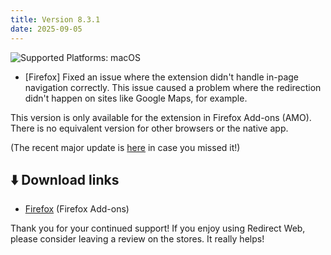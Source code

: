 ```yaml
---
title: Version 8.3.1
date: 2025-09-05
---
```


![Supported Platforms: macOS](https://img.shields.io/badge/Platforms-iOS%20|%20macOS%20|%20visionOS-white)

* [Firefox] Fixed an issue where the extension didn't handle in-page navigation correctly. This issue caused a problem where the redirection didn't happen on sites like Google Maps, for example.

This version is only available for the extension in Firefox Add-ons (AMO). There is no equivalent version for other browsers or the native app.

<!--truncate-->

(The recent major update is [here](/8.0.0.mdx) in case you missed it!)

## ⬇️ Download links

- [Firefox](https://addons.mozilla.org/firefox/addon/redirect-web/) (Firefox Add-ons)

Thank you for your continued support! If you enjoy using Redirect Web, please consider leaving a review on the stores. It really helps!
